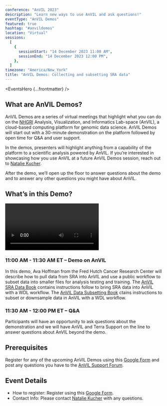 ```yaml
---
conference: "AnVIL 2023"
description: "Learn new ways to use AnVIL and ask questions!"
eventType: "AnVIL Demos"
featured: true
hashtag: "#anvildemos"
location: "Virtual"
sessions:
  [
    {
      sessionStart: "14 December 2023 11:00 AM",
      sessionEnd: "14 December 2023 12:00 PM",
    },
  ]
timezone: "America/New_York"
title: "AnVIL Demos: Collecting and subsetting SRA data"
---
```


<EventsHero {...frontmatter} />

## What are AnVIL Demos?

AnVIL Demos are a series of virtual meetings that highlight what you can do on the [NHGRI](https://www.genome.gov/) Analysis, Visualization, and Informatics Lab-space (AnVIL), a cloud-based computing platform for genomic data science. AnVIL Demos will start out with a 30-minute demonstration on the platform followed by open time for Q&A and user support.

In the demos, presenters will highlight anything from a capability of the platform to a scientific analysis powered by AnVIL. If you’re interested in showcasing how you use AnVIL at a future AnVIL Demos session, reach out to [Natalie Kucher]({natalieKucher}).

After the demo, we’ll open up the floor to answer questions about the demo and to answer any other questions you might have about AnVIL.

## What’s in this Demo?

<Video
  src="https://www.youtube.com/embed/yAwQKft1LS8"
  title="AnVIL Demos: Collecting and subsetting SRA data - 2023/12/14"
/>

### 11:00 AM - 11:30 AM ET – Demo on AnVIL

In this demo, Ava Hoffman from the Fred Hutch Cancer Research Center will describe how to pull data from SRA into AnVIL and use a public workflow to subset data into smaller files for analysis testing and training. The [AnVIL SRA Data Book](https://hutchdatascience.org/AnVIL_SRA_Data/) contains instructions follow to bring SRA data into AnVIL with a WDL workflow. The [AnVIL Data Subsetting Book](https://hutchdatascience.org/AnVIL_Data_Subsetting/) ctains instructions to subset or downsample data in AnVIL with a WDL workflow.

### 11:30 AM - 12:00 PM ET – Q&A

Participants will have an opportunity to ask questions about the demonstration and we will have AnVIL and Terra Support on the line to answer questions about AnVIL beyond the demo.

## Prerequisites

Register for any of the upcoming AnVIL Demos using this [Google Form](https://docs.google.com/forms/d/e/1FAIpQLSf1pcj3UNbVK1CQMkT8ULL7-UAefUj_RZ9uShYgqrbcvTKJOA/viewform) and post any questions you have to the [AnVIL Support Forum]({anvilHelpURL}).

## Event Details

- How to register: Register using this [Google Form](https://docs.google.com/forms/d/e/1FAIpQLSf1pcj3UNbVK1CQMkT8ULL7-UAefUj_RZ9uShYgqrbcvTKJOA/viewform).
- Contact Info: Please contact [Natalie Kucher]({natalieKucher}) with any questions.
